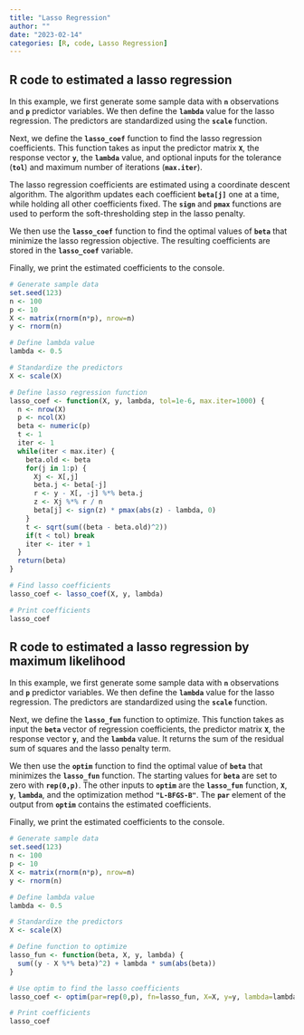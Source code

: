 ```yaml
---
title: "Lasso Regression"
author: ""
date: "2023-02-14"
categories: [R, code, Lasso Regression]
---
```


## R code to estimated a lasso regression

In this example, we first generate some sample data with **`n`** observations and **`p`** predictor variables. We then define the **`lambda`** value for the lasso regression. The predictors are standardized using the **`scale`** function.

Next, we define the **`lasso_coef`** function to find the lasso regression coefficients. This function takes as input the predictor matrix **`X`**, the response vector **`y`**, the **`lambda`** value, and optional inputs for the tolerance (**`tol`**) and maximum number of iterations (**`max.iter`**).

The lasso regression coefficients are estimated using a coordinate descent algorithm. The algorithm updates each coefficient **`beta[j]`** one at a time, while holding all other coefficients fixed. The **`sign`** and **`pmax`** functions are used to perform the soft-thresholding step in the lasso penalty.

We then use the **`lasso_coef`** function to find the optimal values of **`beta`** that minimize the lasso regression objective. The resulting coefficients are stored in the **`lasso_coef`** variable.

Finally, we print the estimated coefficients to the console.

```r
# Generate sample data
set.seed(123)
n <- 100
p <- 10
X <- matrix(rnorm(n*p), nrow=n)
y <- rnorm(n)

# Define lambda value
lambda <- 0.5

# Standardize the predictors
X <- scale(X)

# Define lasso regression function
lasso_coef <- function(X, y, lambda, tol=1e-6, max.iter=1000) {
  n <- nrow(X)
  p <- ncol(X)
  beta <- numeric(p)
  t <- 1
  iter <- 1
  while(iter < max.iter) {
    beta.old <- beta
    for(j in 1:p) {
      Xj <- X[,j]
      beta.j <- beta[-j]
      r <- y - X[, -j] %*% beta.j
      z <- Xj %*% r / n
      beta[j] <- sign(z) * pmax(abs(z) - lambda, 0)
    }
    t <- sqrt(sum((beta - beta.old)^2))
    if(t < tol) break
    iter <- iter + 1
  }
  return(beta)
}

# Find lasso coefficients
lasso_coef <- lasso_coef(X, y, lambda)

# Print coefficients
lasso_coef

```

## R code to estimated a lasso regression by maximum likelihood

In this example, we first generate some sample data with **`n`** observations and **`p`** predictor variables. We then define the **`lambda`** value for the lasso regression. The predictors are standardized using the **`scale`** function.

Next, we define the **`lasso_fun`** function to optimize. This function takes as input the **`beta`** vector of regression coefficients, the predictor matrix **`X`**, the response vector **`y`**, and the **`lambda`** value. It returns the sum of the residual sum of squares and the lasso penalty term.

We then use the **`optim`** function to find the optimal value of **`beta`** that minimizes the **`lasso_fun`** function. The starting values for **`beta`** are set to zero with **`rep(0,p)`**. The other inputs to **`optim`** are the **`lasso_fun`** function, **`X`**, **`y`**, **`lambda`**, and the optimization method **`"L-BFGS-B"`**. The **`par`** element of the output from **`optim`** contains the estimated coefficients.

Finally, we print the estimated coefficients to the console.

```r
# Generate sample data
set.seed(123)
n <- 100
p <- 10
X <- matrix(rnorm(n*p), nrow=n)
y <- rnorm(n)

# Define lambda value
lambda <- 0.5

# Standardize the predictors
X <- scale(X)

# Define function to optimize
lasso_fun <- function(beta, X, y, lambda) {
  sum((y - X %*% beta)^2) + lambda * sum(abs(beta))
}

# Use optim to find the lasso coefficients
lasso_coef <- optim(par=rep(0,p), fn=lasso_fun, X=X, y=y, lambda=lambda, method="L-BFGS-B")$par

# Print coefficients
lasso_coef

```

\
